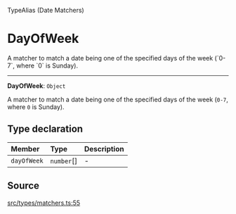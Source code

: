 <SectionTitle>TypeAlias (Date Matchers)</SectionTitle>

# DayOfWeek

<Description>
A matcher to match a date being one of the specified days of the week (`0-7`,
where `0` is Sunday).
</Description>

---

<a id="undefined" name="undefined"></a>

<SignatureMemberIdentifier>**DayOfWeek**: `Object`</SignatureMemberIdentifier>

A matcher to match a date being one of the specified days of the week (`0-7`,
where `0` is Sunday).

## Type declaration

| Member | Type | Description |
| :------ | :------ | :------ |
| `dayOfWeek` | `number`[] | - |

## Source

[src/types/matchers.ts:55](https://github.com/gpbl/react-day-picker/blob/next/src/types/matchers.ts#L55)
